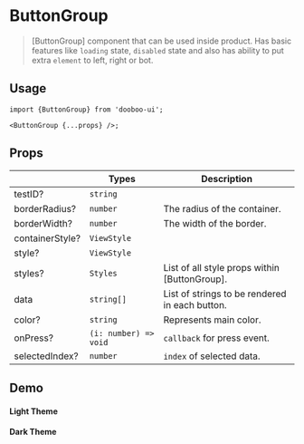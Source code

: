 

<Meta title="Components/ButtonGroup" />

# ButtonGroup

> [ButtonGroup] component that can be used inside product. Has basic features like `loading` state, `disabled` state and also has ability to put extra `element` to left, right or bot.

## Usage

```tsx
import {ButtonGroup} from 'dooboo-ui';

<ButtonGroup {...props} />;
```

## Props

|                 | Types                 | Description                                    |
| --------------- | --------------------- | ---------------------------------------------- |
| testID?         | `string`              |                                                |
| borderRadius?   | `number`              | The radius of the container.                   |
| borderWidth?    | `number`              | The width of the border.                       |
| containerStyle? | `ViewStyle`           |                                                |
| style?          | `ViewStyle`           |                                                |
| styles?         | `Styles`              | List of all style props within [ButtonGroup].  |
| data            | `string[]`            | List of strings to be rendered in each button. |
| color?          | `string`              | Represents main color.                         |
| onPress?        | `(i: number) => void` | `callback` for press event.                    |
| selectedIndex?  | `number`              | `index` of selected data.                      |

## Demo

#### Light Theme

<Light />

#### Dark Theme

<Dark />
